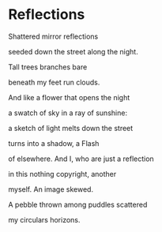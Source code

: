 # Reflections {#reflections}


Shattered mirror reflections 

seeded down the street along the night.

Tall trees branches bare

beneath my feet run clouds.

And like a flower that opens the night

a swatch of sky in a ray of sunshine:

a sketch of light melts down the street

turns into a shadow, a Flash

of elsewhere. And I, who are just a reflection

in this nothing copyright, another

myself. An image skewed.

A pebble thrown among puddles scattered

my circulars horizons.


